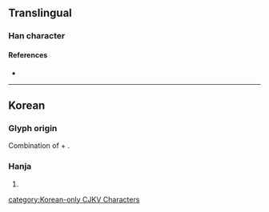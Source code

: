 {{character info}}
==Translingual==

===Han character===
{{Han char|rn=5|rad=乙|as=10|sn=11|four=|canj=EDN|ids=⿱浮乙}}

====References====
* {{Han ref|kx=0084.321|dkj=|dj=|hdz=|uh=3422|ud=13346|bh=|bd=}}

----

==Korean==
===Glyph origin===
{{ko-etym-gukja}} Combination of {{m|ko|浮|ts=[[부]]|tr=bu|pos=hun-reading: {{ko-l|뜰}}, future determiner of the verb stem {{ko-l|뜨—|to float, to rise}}}} + {{m|ko|乙|ts=을|tr=eul|pos=used as marker to represent the last consonant {{ko-l|ㄹ}}}}.

===Hanja===
{{ko-hanja|음역자|뜰}}

# {{hanja form of|뜰}}

[[category:Korean-only CJKV Characters]]